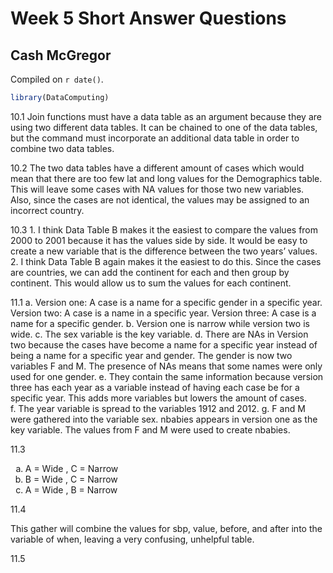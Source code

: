 # Week 5 Short Answer Questions

## Cash McGregor

<!-- leave this material as is -->
Compiled on `r date()`.

```r
library(DataComputing)
```
<!-- put your content after this line -->

10.1
Join functions must have a data table as an argument because they are using two different data tables. It can be chained to one of the data tables, but the command must incorporate an additional data table in order to combine two data tables.

10.2
The two data tables have a different amount of cases which would mean that there are too few lat and long values for the Demographics table. This will leave some cases with NA values for those two new variables. Also, since the cases are not identical, the values may be assigned to an incorrect country. 

10.3
1. I think Data Table B makes it the easiest to compare the values from 2000 to 2001 because it has the values side by side. It would be easy to create a new variable that is the difference between the two years' values. 
2. I think Data Table B again makes it the easiest to do this. Since the cases are countries, we can add the continent for each and then group by continent. This would allow us to sum the values for each continent.

11.1
a. Version one: A case is a name for a specific gender in a specific year.
   Version two: A case is a name in a specific year.
   Version three: A case is a name for a specific gender.
b. Version one is narrow while version two is wide.
c. The sex variable is the key variable.
d. There are NAs in Version two because the cases have become a name for a specific year instead of being a name for a specific year and gender. The gender is now two variables F and M. The presence of NAs means that some names were only used for one gender. 
e. They contain the same information because version three has each year as a variable instead of having each case be for a specific year. This adds more variables
but lowers the amount of cases.
f. The year variable is spread to the variables 1912 and 2012.
g. F and M were gathered into the variable sex. nbabies appears in version one as the key variable. The values from F and M were used to create nbabies.

11.3

a. A = Wide , C = Narrow
b. B = Wide , C = Narrow
c. A = Wide , B = Narrow

11.4

This gather will combine the values for sbp, value, before, and after into the variable of when, leaving a very confusing, unhelpful table.

11.5



